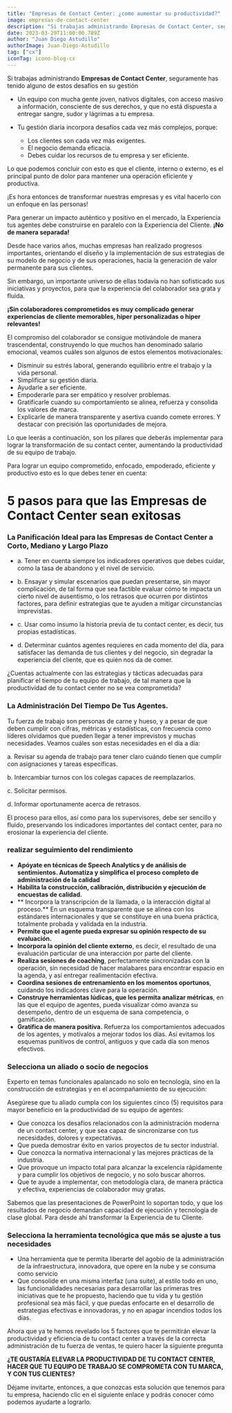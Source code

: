 ```yaml
---
title: "Empresas de Contact Center: ¿como aumentar su productividad?"
image: empresas-de-contact-center
description: "Si trabajas administrando Empresas de Contact Center, seguramente has tenido alguno de estos desafíos en su gestión"
date: 2023-03-29T11:00:00.789Z
author: "Juan Diego Astudillo"
authorImage: Juan-Diego-Astudillo
tag: ["cx"]
iconTag: icono-blog-cx
---
```


Si trabajas administrando **Empresas de Contact Center**, seguramente has tenido alguno de estos desafíos en su gestión

- Un equipo con mucha gente joven, nativos digitales, con acceso masivo a información, consciente de sus derechos, y que no está dispuesta a entregar sangre, sudor y lágrimas a tu empresa.

- Tu gestión diaria incorpora desafíos cada vez más complejos, porque:
  - Los clientes son cada vez más exigentes.
  - El negocio demanda eficacia.
  - Debes cuidar los recursos de tu empresa y ser eficiente.

Lo que podemos concluir con esto es que el cliente, interno o externo, es el principal punto de dolor para mantener una operación eficiente y productiva.

¡Es hora entonces de transformar nuestras empresas y es vital hacerlo con un enfoque en las personas!

Para generar un impacto auténtico y positivo en el mercado, la Experiencia tus agentes debe construirse en paralelo con la Experiencia del Cliente. **¡No de manera separada!**

Desde hace varios años, muchas empresas han realizado progresos importantes, orientando el diseño y la implementación de sus estrategias de su modelo de negocio y de sus operaciones, hacia la generación de valor permanente para sus clientes.

Sin embargo, un importante universo de ellas todavía no han sofisticado sus iniciativas y proyectos, para que la experiencia del colaborador sea grata y fluida.

**¡Sin colaboradores comprometidos es muy complicado generar experiencias de cliente memorables, hiper personalizadas o hiper relevantes!**

El compromiso del colaborador se consigue motivándole de manera trascendental, construyendo lo que muchos han denominado salario emocional, veamos cuáles son algunos de estos elementos motivacionales:
- Disminuir su estrés laboral, generando equilibrio entre el trabajo y la vida personal.
- Simplificar su gestión diaria.
- Ayudarle a ser eficiente.
- Empoderarle para ser empático y resolver problemas.
- Gratificarle cuando su comportamiento se alinea, refuerza y consolida los valores de marca.
- Explicarle de manera transparente y asertiva cuando comete errores. Y destacar con precisión las oportunidades de mejora.

Lo que leerás a continuación, son los pilares que deberás implementar para lograr la transformación de su contact center, aumentando la productividad de su equipo de trabajo.

Para lograr un equipo comprometido, enfocado, empoderado, eficiente y productivo esto es lo que debes tener en cuenta:

# 5 pasos para que las Empresas de Contact Center sean exitosas

### La Panificación Ideal para las Empresas de Contact Center a Corto, Mediano y Largo Plazo

- a. Tener en cuenta siempre los indicadores operativos que debes cuidar, como la tasa de abandono y el nivel de servicio.

- b. Ensayar y simular escenarios que puedan presentarse, sin mayor complicación, de tal forma que sea factible evaluar cómo te impacta un cierto nivel de ausentismo, o los retrasos que ocurren por distintos factores, para definir estrategias que te ayuden a mitigar circunstancias imprevistas.

- c. Usar como insumo la historia previa de tu contact center, es decir, tus propias estadísticas.

- d. Determinar cuántos agentes requieres en cada momento del día, para satisfacer las demanda de tus clientes y del negocio, sin degradar la experiencia del cliente, que es quién nos da de comer.

¿Cuentas actualmente con las estrategias y tácticas adecuadas para planificar el tiempo de tu equipo de trabajo, de tal manera que la productividad de tu contact center no se vea comprometida?

### La Administración Del Tiempo De Tus Agentes.
Tu fuerza de trabajo son personas de carne y hueso, y a pesar de que deben cumplir con cifras, métricas y estadísticas, con frecuencia como líderes olvidamos que pueden llegar a tener imprevistos y muchas necesidades. Veamos cuáles son estas necesidades en el día a día:

a. Revisar su agenda de trabajo para tener claro cuándo tienen que cumplir con asignaciones y tareas específicas.

b. Intercambiar turnos con los colegas capaces de reemplazarlos.

c. Solicitar permisos.

d. Informar oportunamente acerca de retrasos.

El proceso para ellos, así como para los supervisores, debe ser sencillo y fluido, preservando los indicadores importantes del contact center, para no erosionar la experiencia del cliente.

<Link text="¡quiero saber más!" href="/experiencia-del-cliente"/>

### realizar seguimiento del rendimiento

- **Apóyate en técnicas de Speech Analytics y de análisis de sentimientos.
Automatiza y simplifica el proceso completo de administración de la calidad**
- **Habilita la construcción, calibración, distribución y ejecución de encuestas de calidad.**
- ** Incorpora la transcripción de la llamada, o la interacción digital al proceso.** En un esquema transparente que se alinea con los estándares internacionales y que se constituye en una buena práctica, totalmente probada y validada en la industria.
- **Permite que el agente pueda expresar su opinión respecto de su evaluación.**
- **Incorpora la opinión del cliente externo**, es decir, el resultado de una evaluación particular de una interacción por parte del cliente.
- **Realiza sesiones de coaching**, perfectamente sincronizadas con la operación, sin necesidad de hacer malabares para encontrar espacio en la agenda, y así entregar realimentación efectiva.
- **Coordina sesiones de entrenamiento en los momentos oportunos**, cuidando los indicadores clave para la operación.
- **Construye herramientas lúdicas, que les permita analizar métricas**, en las que el equipo de agentes, pueda visualizar cómo avanza su desempeño, dentro de un esquema de sana competencia, o gamificación.
- **Gratifica de manera positiva.** Refuerza los comportamientos adecuados de los agentes, y motívalos a mejorar todos los días. Así evitamos los esquemas punitivos de control, antiguos y que cada día son menos efectivos.

### Selecciona un aliado o socio de negocios

Experto en temas funcionales apalancado no solo en tecnología, sino en la construcción de estrategias y en el acompañamiento de su ejecución:

Asegúrese que tu aliado cumpla con los siguientes cinco (5) requisitos para mayor beneficio en la productividad de su equipo de agentes:

- Que conozca los desafíos relacionados con la administración moderna de un contact center, y que sea capaz de sincronizarse con tus necesidades, dolores y expectativas.
- Que pueda demostrar éxito en varios proyectos de tu sector industrial.
- Que conozca la normativa internacional y las mejores prácticas de la industria.
- Que provoque un impacto total para alcanzar la excelencia rápidamente y para cumplir los objetivos de negocio, y no solo buscar ahorros.
- Que te ayude a implementar, con metodología clara, de manera práctica y efectiva, experiencias de colaborador muy gratas.

Sabemos que las presentaciones de PowerPoint lo soportan todo, y que los resultados de negocio demandan capacidad de ejecución y tecnología de clase global. Para desde ahí transformar la Experiencia de tu Cliente.

### Selecciona la herramienta tecnológica que más se ajuste a tus necesidades

- Una herramienta que te permita liberarte del agobio de la administración de la infraestructura, innovadora, que opere en la nube y se consuma como servicio
- Que consolide en una misma interfaz (una suite), al estilo todo en uno, las funcionalidades necesarias para desarrollar las primeras tres iniciativas que te he propuesto, haciendo que tu vida y tu gestión profesional sea más fácil, y que puedas enfocarte en el desarrollo de estrategias efectivas e innovadoras, y no en apagar incendios todos los días.

Ahora que ya te hemos revelado los 5 factores que te permitirán elevar la productividad y eficiencia de tu contact center a través de la correcta administración de tu fuerza de ventas, te quiero hacer la siguiente pregunta

**¿TE GUSTARÍA ELEVAR LA PRODUCTIVIDAD DE TU CONTACT CENTER, HACER QUE TU EQUIPO DE TRABAJO SE COMPROMETA CON TU MARCA, Y CON TUS CLIENTES?**

Déjame invitarte, entonces, a que conozcas esta solución que tenemos para tu empresa, haciendo clic en el siguiente enlace y podrás conocer cómo podemos ayudarte a lograrlo.

<Link text="¡quiero saber más!" href="/experiencia-del-cliente"/>